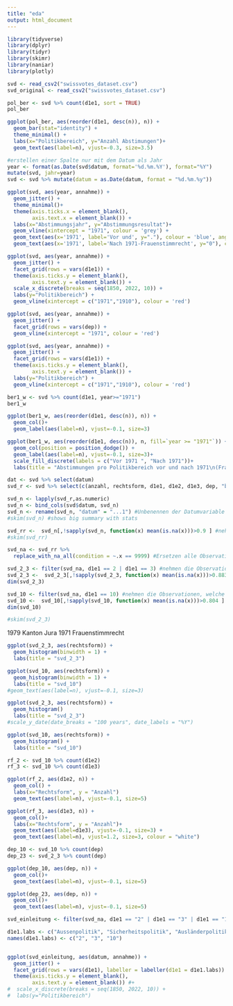 ```yaml
---
title: "eda"
output: html_document
---
```


```r
library(tidyverse)
library(dplyr)
library(tidyr)
library(skimr)
library(naniar)
library(plotly)

svd <- read_csv2("swissvotes_dataset.csv")
svd_original <- read_csv2("swissvotes_dataset.csv")
```

```r
pol_ber <- svd %>% count(d1e1, sort = TRUE)
pol_ber

ggplot(pol_ber, aes(reorder(d1e1, desc(n)), n)) +
  geom_bar(stat="identity") + 
  theme_minimal() +
  labs(x="Politikbereich", y="Anzahl Abstimungen")+
  geom_text(aes(label=n), vjust=-0.3, size=3.5)

```

```r
#erstellen einer Spalte nur mit dem Datum als Jahr
year <- format(as.Date(svd$datum, format='%d.%m.%Y'), format="%Y")
mutate(svd, jahr=year)
svd <- svd %>% mutate(datum = as.Date(datum, format = "%d.%m.%y"))
```

```r
ggplot(svd, aes(year, annahme)) + 
  geom_jitter() + 
  theme_minimal()+
  theme(axis.ticks.x = element_blank(), 
        axis.text.x = element_blank()) +
  labs(x="Abstimmungsjahr", y="Abstimmungsresultat")+
  geom_vline(xintercept = "1971", colour = 'grey') +
  geom_text(aes(x='1971', label='Vor und', y="."), colour = 'blue', angle=90, vjust=-1.2, text=element_text(size = 3)) +
  geom_text(aes(x='1971', label='Nach 1971-Frauenstimmrecht', y="0"), colour = 'hotpink', angle=90, vjust=1.2, text=element_text(size = 3))

ggplot(svd, aes(year, annahme)) + 
  geom_jitter() + 
  facet_grid(rows = vars(d1e1)) + 
  theme(axis.ticks.y = element_blank(), 
        axis.text.y = element_blank()) +
  scale_x_discrete(breaks = seq(1850, 2022, 10)) +
  labs(y="Politikbereich") +
  geom_vline(xintercept = c("1971","1910"), colour = 'red')

ggplot(svd, aes(year, annahme)) + 
  geom_jitter() + 
  facet_grid(rows = vars(dep)) + 
  geom_vline(xintercept = "1971", colour = 'red')
```

```r
ggplot(svd, aes(year, annahme)) + 
  geom_jitter() + 
  facet_grid(rows = vars(d1e1)) + 
  theme(axis.ticks.y = element_blank(), 
        axis.text.y = element_blank()) +
  labs(y="Politikbereich") +
  geom_vline(xintercept = c("1971","1910"), colour = 'red')
```

```r
ber1_w <- svd %>% count(d1e1, year>="1971")
ber1_w 

ggplot(ber1_w, aes(reorder(d1e1, desc(n)), n)) + 
  geom_col()+ 
  geom_label(aes(label=n), vjust=-0.1, size=3)

ggplot(ber1_w, aes(reorder(d1e1, desc(n)), n, fill=`year >= "1971"`)) + 
  geom_col(position = position_dodge()) +
  geom_label(aes(label=n), vjust=-0.1, size=3)+
  scale_fill_discrete(labels = c("Vor 1971 ", "Nach 1971"))+
  labs(title = "Abstimmungen pro Politikbereich vor und nach 1971\n(Frauenstimmrecht)", x="Politikbereich", y="Anzahl Abstimungen", fill="Anzahl\nAbstimmungen")


```


```r
dat <- svd %>% select(datum)
svd_r <- svd %>% select(c(anzahl, rechtsform, d1e1, d1e2, d1e3, dep, "br-pos", legislatur, "bv-pos", "nr-pos", nrja, nrnein, "sr-pos", srja, srnein, "dat-force", dauer_bv, sammelfrist, unter_g, "p-fdp":"p-bpuk", "w-fdp":"w-ubrige", "ja-lager", "nein-lager", "keinepar-summe", "leer-summe", "freigabe-summe", "neutral-summe", "unbekannt-summe", "inserate-ja", "inserate-nein", "inserate-jaanteil", "mediares-tot", "mediares-d", "mediares-f", "mediaton-tot", "mediaton-d", "mediaton-f", volk, stand, annahme, bet, ungultig, gultig, "volkja-proz", "kt-ja", "kt-nein", ktjaproz, matches("..-bet"), matches("..-japroz"), matches("..-annahme")))

svd_n <- lapply(svd_r,as.numeric)
svd_n <- bind_cols(svd$datum, svd_n) 
svd_n <- rename(svd_n, "datum" = "...1") #Unbenennen der Datumvariable
#skim(svd_n) #shows big summary with stats
```

```r
svd_rr <-  svd_n[,!sapply(svd_n, function(x) mean(is.na(x)))>0.9 ] #nehmen nur Variablen denen nicht mehr als 90% der Daten fehlen. 
#skim(svd_rr)

svd_na <- svd_rr %>% 
  replace_with_na_all(condition = ~.x == 9999) #Ersetzen alle Observationen welche 9999 haben (zu dieser Zeit nicht existieren) mit NA. Damit haben wir ein besseres Bild wie die Variable organisiert ist. 
```

```r
svd_2_3 <- filter(svd_na, d1e1 == 2 | d1e1 == 3) #nehmen die Observationen, welche dem Politikbereich 2 oder 3 angehören
svd_2_3 <-  svd_2_3[,!sapply(svd_2_3, function(x) mean(is.na(x)))>0.883 ]  #nehmen nur Variablen denen nicht mehr als 88.3%% der Daten fehlen. Wert von Mediaton
dim(svd_2_3)

svd_10 <- filter(svd_na, d1e1 == 10) #nehmen die Observationen, welche dem Politikbereich 10 angehören
svd_10 <-  svd_10[,!sapply(svd_10, function(x) mean(is.na(x)))>0.804 ] #80.4% Wert von Mediaton
dim(svd_10)

#skim(svd_2_3)
```
1979 Kanton Jura
1971 Frauenstimmrecht

```r
ggplot(svd_2_3, aes(rechtsform)) +
  geom_histogram(binwidth = 1) + 
  labs(title = "svd_2_3") 

ggplot(svd_10, aes(rechtsform)) +
  geom_histogram(binwidth = 1) + 
  labs(title = "svd_10") 
#geom_text(aes(label=n), vjust=-0.1, size=3)
```

```r
ggplot(svd_2_3, aes(rechtsform)) +
  geom_histogram()
  labs(title = "svd_2_3") 
#scale_y_date(date_breaks = "100 years", date_labels = "%Y")

ggplot(svd_10, aes(rechtsform)) +
  geom_histogram() + 
  labs(title = "svd_10") 
```

```r
rf_2 <- svd_10 %>% count(d1e2)
rf_3 <- svd_10 %>% count(d1e3)

ggplot(rf_2, aes(d1e2, n)) + 
  geom_col() + 
  labs(x="Rechtsform", y = "Anzahl")
  geom_text(aes(label=n), vjust=-0.1, size=5)

ggplot(rf_3, aes(d1e3, n)) + 
  geom_col()+ 
  labs(x="Rechtsform", y = "Anzahl")+ 
  geom_text(aes(label=d1e3), vjust=-0.1, size=3) +
  geom_text(aes(label=n), vjust=1.2, size=3, colour = "white")
```
```r
dep_10 <- svd_10 %>% count(dep)
dep_23 <- svd_2_3 %>% count(dep)

ggplot(dep_10, aes(dep, n)) +
  geom_col()+ 
  geom_text(aes(label=n), vjust=-0.1, size=5)

ggplot(dep_23, aes(dep, n)) +
  geom_col()+ 
  geom_text(aes(label=n), vjust=-0.1, size=5)
```

```r
svd_einleitung <- filter(svd_na, d1e1 == "2" | d1e1 == "3" | d1e1 == "10" | d1e3 == "10.3.2")

d1e1.labs <- c("Aussenpolitik", "Sicherheitspolitik", "Ausländerpolitik und\nFlüchtlinge")
names(d1e1.labs) <- c("2", "3", "10")


ggplot(svd_einleitung, aes(datum, annahme)) + 
  geom_jitter() + 
  facet_grid(rows = vars(d1e1), labeller = labeller(d1e1 = d1e1.labs)) + 
  theme(axis.ticks.y = element_blank(), 
        axis.text.y = element_blank()) #+
#  scale_x_discrete(breaks = seq(1850, 2022, 10)) +
#  labs(y="Politikbereich")
```



